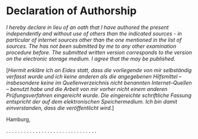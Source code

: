 \newpage
# Declaration of Authorship

*I hereby declare in lieu of an oath that I have authored the present \thesistype{} independently and
without use of others than the indicated sources - in particular of internet sources other than 
the one mentioned in the list of sources. The \thesistype{} has not been submitted by me 
to any other examination procedure before. The submitted written version corresponds to the 
version on the electronic storage medium. I agree that the \thesistype{} may be published.*
\vspace{0.5cm}  

[*Hiermit erkläre ich an Eides statt, dass die vorliegende \thesistype{} von mir selbständig
verfasst wurde und ich keine anderen als die angegebenen Hilfsmittel – insbesondere
keine im Quellenverzeichnis nicht benannten Internet–Quellen – benutzt habe und die
Arbeit von mir vorher nicht einem anderen Prüfungsverfahren eingereicht wurde. Die
eingereichte schriftliche Fassung entspricht der auf dem elektronischen Speichermedium.
Ich bin damit einverstanden, dass die \thesistype{} veröffentlicht wird.*]
\vspace{1cm}

Hamburg, \thesisdate{}
\vspace{3cm}

. . . . . . . . . . . . . . . . . . . . . . . . . . . . . . .
\vspace{0.1cm}

\thesisauthor{}


